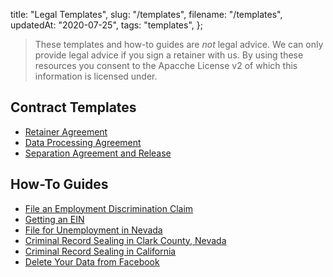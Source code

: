   title: "Legal Templates",
  slug: "/templates",
  filename: "/templates",
  updatedAt: "2020-07-25",
  tags: "templates",
};

> These templates and how-to guides are *not* legal advice. We can only provide
> legal advice if you sign a retainer with us. By using these resources you
> consent to the Apacche License v2 of which this information is licensed under.

## Contract Templates

* [Retainer Agreement](/templates/retainer-agreement)
* [Data Processing Agreement](/templates/data-processing-agreement)
* [Separation Agreement and Release](/templates/separation-agreement-and-release)

## How-To Guides

* [File an Employment Discrimination Claim](/how-to/file-employment-discrimination-claims)
* [Getting an EIN](/how-to/getting-an-ein)
* [File for Unemployment in Nevada](/how-to/file-for-unemployment-in-nevada)
* [Criminal Record Sealing in Clark County, Nevada](/how-to/criminal-record-sealing-in-clark-county-nevada)
* [Criminal Record Sealing in California](/how-to/criminal-record-sealing-in-california)
* [Delete Your Data from Facebook](/how-to//how-to/delete-your-data-from-facebook)
